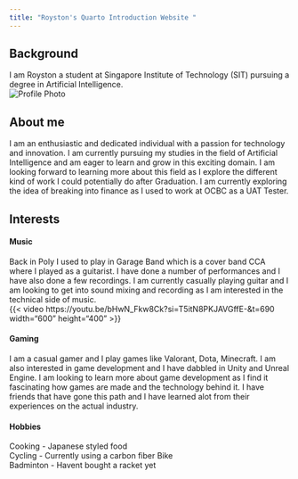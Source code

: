 ```yaml
---
title: "Royston's Quarto Introduction Website "
---
```


## **Background** <br>

I am Royston a student at Singapore Institute of Technology (SIT) pursuing a degree in Artificial Intelligence.<br> ![Profile Photo](Sources/Personal_photo.jpg) <br>

## **About me** <br>

I am an enthusiastic and dedicated individual with a passion for technology and innovation. I am currently pursuing my studies in the field of Artificial Intelligence and am eager to learn and grow in this exciting domain. I am looking forward to learning more about this field as I explore the different kind of work I could potentially do after Graduation. I am currently exploring the idea of breaking into finance as I used to work at OCBC as a UAT Tester.

## **Interests** <br>

#### Music<br>

Back in Poly I used to play in Garage Band which is a cover band CCA where I played as a guitarist. I have done a number of performances and I have also done a few recordings. I am currently casually playing guitar and I am looking to get into sound mixing and recording as I am interested in the technical side of music. <br> {{< video https://youtu.be/bHwN_Fkw8Ck?si=T5itN8PKJAVGffE-&t=690 width="600" height="400" >}}

#### Gaming<br>

I am a casual gamer and I play games like Valorant, Dota, Minecraft. I am also interested in game development and I have dabbled in Unity and Unreal Engine. I am looking to learn more about game development as I find it fascinating how games are made and the technology behind it. I have friends that have gone this path and I have learned alot from their experiences on the actual industry.

#### Hobbies <br>

Cooking - Japanese styled food <br> Cycling - Currently using a carbon fiber Bike <br> Badminton - Havent bought a racket yet <br>
